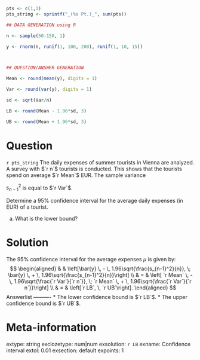 ```r
pts <- c(1,1)
pts_string <- sprintf("_(%s Pt.)_", sum(pts))

## DATA GENERATION using R

n <- sample(50:150, 1)

y <- rnorm(n, runif(1, 100, 200), runif(1, 10, 15))



## QUESTION/ANSWER GENERATION

Mean <- round(mean(y), digits = 1)

Var <- round(var(y), digits = 1)

sd <- sqrt(Var/n)

LB <- round(Mean - 1.96*sd, 3)

UB <- round(Mean + 1.96*sd, 3)

```

Question
========
`r pts_string` The daily expenses of summer tourists in Vienna are analyzed. A
survey with $`r n`$ tourists is conducted. This shows that the
tourists spend on average $`r Mean`$ EUR. The sample variance

$s^2_{n-1}$ is equal to $`r Var`$.

Determine a $95\%$ confidence interval for the average daily
expenses (in EUR) of a tourist.

a) What is the lower bound?

\vspace*{7cm}

\newpage

Solution
========
The $95\%$ confidence interval for the average expenses $\mu$ is
given by:
$$
\begin{aligned}
&   & \left[\bar{y} \, - \, 1.96\sqrt{\frac{s_{n-1}^2}{n}}, \; 
  \bar{y} \, + \, 1.96\sqrt{\frac{s_{n-1}^2}{n}}\right] \\
& = & \left[ `r Mean` \, - \, 1.96\sqrt{\frac{`r Var`}{`r n`}}, \;
             `r Mean` \, + \, 1.96\sqrt{\frac{`r Var`}{`r n`}}\right] \\
& = & \left[`r LB`, \, `r UB`\right].
\end{aligned}
$$
Answerlist
----------
* The lower confidence bound is $`r LB`$.
* The upper confidence bound is $`r UB`$.

Meta-information
============
extype: string
exclozetype: num|num
exsolution: `r LB`
exname: Confidence interval
extol: 0.01
exsection: default
expoints: 1
